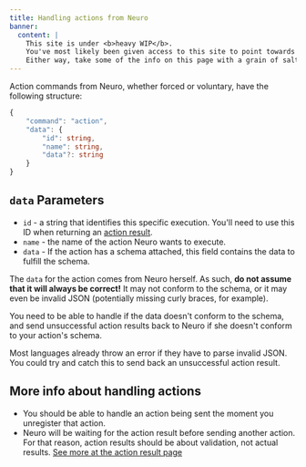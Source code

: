 ```yaml
---
title: Handling actions from Neuro
banner:
  content: |
    This site is under <b>heavy WIP</b>.
    You've most likely been given access to this site to point towards a concept, or something.
    Either way, take some of the info on this page with a grain of salt.
---
```



Action commands from Neuro, whether forced or voluntary, have the following structure:

```ts
{
    "command": "action",
    "data": {
        "id": string,
        "name": string,
        "data"?: string
    }
}
```

## `data` Parameters

- `id` - a string that identifies this specific execution. You'll need to use this ID when returning an [action result](/base/actions/result).
- `name` - the name of the action Neuro wants to execute.
- `data` - If the action has a schema attached, this field contains the data to fulfill the schema.

<Aside type="danger">

The `data` for the action comes from Neuro herself. As such, **do not assume that it will always be correct!**
It may not conform to the schema, or it may even be invalid JSON (potentially missing curly braces, for example).

You need to be able to handle if the data doesn't conform to the schema, and send unsuccessful action results back to Neuro if she doesn't conform to your action's schema.

</Aside>

<Aside type="tip">

Most languages already throw an error if they have to parse invalid JSON.
You could try and catch this to send back an unsuccessful action result.

</Aside>

## More info about handling actions

- You should be able to handle an action being sent the moment you unregister that action.
- Neuro will be waiting for the action result before sending another action. For that reason, action results should be about validation, not actual results. [See more at the action result page](/base/actions/result)
